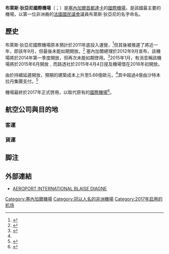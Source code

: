 {{noteTA
|1=zh-tw:達卡;zh-cn:达喀尔;zh-hk:達喀爾;
|2=zh-tw:狄亞尼;zh-cn:迪亚涅;zh-hk:迪亞涅;
}}
{{Infobox airport
| name                   = 布萊斯·狄亞尼國際機場
| nativename             = {{lang|fr|Aéroport International Blaise Diagne}}
| image                  = Aéroport international Blaise Diagne.jpg
| image-width            = 250
| IATA                   = DSS
| ICAO                   = GOBD
| type                   = [[民用航空|民用]]
| owner                  = 塞內加爾政府
| operator               = Summa-Limak
| city-served            = [[塞內加爾|塞內加爾]][[達喀爾|達卡]]
| location               = [[提斯區|提斯區]]
| hub                    = [[塞內加尔航空_(2016年成立)|塞內加尔航空]]、Transair
| elevation-f            = 289.59
| elevation-m            = 88.27
| coordinates            = {{coord|14|40|16|N|17|4|1|W|region:SN_type:airport|name=Blaise Diagne International Airport}}
| pushpin_map            = Senegal
| pushpin_label          = DSS
| pushpin_label_position = right
| pushpin_map_caption    = 在塞內加爾的位置
| website                = {{URL|dakaraeroport.com/}}
| metric-rwy             = y
| r1-number              = 01/19
| r1-length-m            = 3500
| r1-length-f            = 11483
| r1-surface             = [[柏油|柏油]]
| footnotes              = 
}}
'''布萊斯·狄亞尼國際機場'''（{{lang-fr|Aéroport International Blaise Diagne}}；{{Airport codes|DSS|GOBD}}）是[[塞內加爾|塞內加爾]][[首都|首都]][[達喀爾|達卡]]的[[國際機場|國際機場]]，是該國最主要的機場，以第一位非洲裔的[[法國|法國]][[國民議會_(法國)|國民議會]]議員布萊斯·狄亞尼的名字命名。

==歷史==
布萊斯·狄亞尼國際機場原本預計於2011年底投入運營，<ref>{{cite web | url = http://www.seneweb.com/news/Politique/l-rsquo-aeroport-blaise-diagne-sera-livre-en-fin-2011-ministre_n_38087.html | title = L’aéroport Blaise Diagne sera livré en fin 2011 (ministre) | publisher = Seneweb.com | language = fr | date = 2016年12月2日 | accessdate = 2016年12月3日 | archive-date = 2019年4月23日 | archive-url = https://web.archive.org/web/20190423162125/http://www.seneweb.com/news/Politique/l-rsquo-aeroport-blaise-diagne-sera-livre-en-fin-2011-ministre_n_38087.html | dead-url = no }}</ref>但其後被推遲了將近一年，即該年9月，但最後未能如期開放。<ref name="seneweb-51122">{{cite web | url = http://www.seneweb.com/news/Economie/l-rsquo-aeroport-international-blaise-diagne-operationnel-au-second-semestre-de-2012-ministre_n_51122.html | title = L’Aeroport International Blaise Diagne opérationnel au second semestre de 2012 (ministre) | work = APS | publisher = Seneweb.com | language = fr | date = 2011年9月19日 | accessdate = 2011年10月3日 | archive-date = 2011年10月24日 | archive-url = https://web.archive.org/web/20111024040650/http://www.seneweb.com/news/Economie/l-rsquo-aeroport-international-blaise-diagne-operationnel-au-second-semestre-de-2012-ministre_n_51122.html | dead-url = no }}</ref> 塞內加爾總理{{link-en|阿卜杜勒·姆巴耶|Abdoul Mbaye}}於2012年9月宣布，該機場將於2014年第一季度開放，但再次未能如期啓用。<ref>{{cite web | url = http://www.panapress.com/Senegal-s-second-international-airport-ready-in-2014--12-842324-28-lang2-index.html | title = Senegal's second international airport ready in 2014 | publisher = Panapress | date = 2012年9月11日 | accessdate = 2012年10月11日 | archive-date = 2019年2月3日 | archive-url = https://web.archive.org/web/20190203085716/http://www.panapress.com/Senegal-s-second-international-airport-ready-in-2014--12-842324-28-lang2-index.html | dead-url = no }}</ref>2015年1月，有消息稱該機場將於2015年6月開放﹐而路透社於2015年4月4日提及機場借在2016年初開放。

由於持續延遲開放，預期的建築成本上升至5.66億歐元，<ref name="seneweb-51122"/>其中超過4億由沙特本拉丹集團支付。<ref>{{cite web | url = http://www.seneweb.com/news/Economie/senegal-saudi-bin-laden-sur-le-tarmac-de-l-rsquo-aeroport-blaise-diagne_n_51127.html | title = Sénégal : Saudi Bin Laden sur le tarmac de l’aéroport Blaise Diagne | first = Ismael | last = Aidara | work = Seneweb.com | language = fr | date = 2011年9月19日 | accessdate = 2011年10月3日 | archive-date = 2016年3月3日 | archive-url = https://web.archive.org/web/20160303214405/http://www.seneweb.com/news/Economie/senegal-saudi-bin-laden-sur-le-tarmac-de-l-rsquo-aeroport-blaise-diagne_n_51127.html | dead-url = yes }}</ref>

機場最終於2017年正式啓用，以取代原有的[[达喀尔-约夫-利奥波德·塞达尔·桑戈尔国际机场|國際機場]]<ref>{{Cite web |url=http://www.trt.net.tr/japanese/toruko/2017/06/23/chang-nian-wan-cheng-gadai-tareteitasenegarunoxin-kong-gang-wotorukoqi-ye-gawan-cheng-758158 |title=Senegal opens new $600m airport built over 10 years |accessdate=2020-08-20 |archive-date=2018-01-07 |archive-url=https://web.archive.org/web/20180107061120/http://www.trt.net.tr/japanese/toruko/2017/06/23/chang-nian-wan-cheng-gadai-tareteitasenegarunoxin-kong-gang-wotorukoqi-ye-gawan-cheng-758158 |dead-url=no }}</ref>。

==航空公司與目的地==
=== 客運 ===
{{Airport-dest-list
|{{flagicon|SEN}}[[塞內加尔航空_(2016年成立)|塞內加爾航空]]|'''非洲'''：[[阿比让费利克斯·乌弗埃-博瓦尼国际机场|阿比让]]、[[纳姆迪·阿齐基韦国际机场|阿布賈]]、[[科托卡國際機場|科托卡]]、[[巴馬科國際機場|巴馬科]]、[[班珠爾國際機場|班珠爾]]、{{link-en|Osvaldo Vieira International Airport|奧斯瓦爾多－維艾拉機場|比绍}}、[[卡普斯基靈機場|卡普斯基靈]]、[[穆罕默德五世国际机场|卡薩布蘭卡]]、[[柯那克里國際機場|柯那克里]]、[[柯多努國際機場|柯多努]]、[[隆吉國際機場|自由城]]、[[穆爾塔拉·穆罕默德國際機場|拉各斯]]、[[迪奥里·哈马尼国际机场|尼亞美]]、[[努瓦克肖特諾克少國際機場|努瓦克肖特]]、[[瓦加杜古國際機場|瓦加杜古]]、[[納爾遜·曼德拉國際機場|培亞]]、[[濟金紹爾機場|濟金紹爾]]<br>'''歐洲'''：[[何塞普·塔拉德利亚斯巴塞罗那-埃尔普拉特机场|巴塞罗那]]、[[馬賽普羅旺斯機場|馬賽]]、[[米蘭-馬爾彭薩機場|米蘭]]、[[巴黎夏尔·戴高乐机场|巴黎-戴高樂]]<br>'''北美洲'''：[[約翰·甘迺迪國際機場|紐約-甘迺迪]]、[[华盛顿杜勒斯国际机场|華盛頓]]
|{{flagicon|BFA}}[[布基納航空|布基納航空]]|[[巴馬科國際機場|巴馬科]]、[[瓦加杜古國際機場|瓦加杜古]]
|{{flagicon|NGA}}[[阿瑞克航空|阿瑞克航空]]|[[科托卡國際機場|科托卡]]、[[巴馬科國際機場|巴馬科]]、[[穆爾塔拉·穆罕默德國際機場|拉各斯]]
|{{flagicon|CIV}}[[科特迪瓦航空|科特迪瓦航空]]|[[阿比让费利克斯·乌弗埃-博瓦尼国际机场|阿比让]]、[[巴馬科國際機場|巴馬科]]、[[柯那克里國際機場|柯那克里]]
|{{flagicon|TOG}}{{link-en|ASKY航空|ASKY Airlines}}|[[阿比让费利克斯·乌弗埃-博瓦尼国际机场|阿比让]]、{{link-en|Osvaldo Vieira International Airport|奧斯瓦爾多－維艾拉機場|比绍}}、[[纳辛贝·埃亚德马国际机场|洛美]]、[[納爾遜·曼德拉國際機場|培亞]]
|{{flagicon|CPV}}[[佛得角航空|佛得角航空]]|[[阿米尔卡·加布拉尔国际机场|薩爾]]
|{{flagicon|CMR}}[[喀麥隆航空_(2006年)|喀麥隆]]|[[阿比让费利克斯·乌弗埃-博瓦尼国际机场|阿比让]]、[[杜阿拉國際機場|杜阿拉]]
|{{flagicon|GNQ}}[[木棉洲際航空|木棉洲際航空]]|[[柯多努國際機場|柯多努]]、[[馬拉博機場|馬拉博]]
|{{flagicon|ALG}}[[阿爾及利亞航空|阿爾及利亞航空]]|[[阿尔及尔胡阿里·布迈丁机场|阿爾及爾]]
|{{flagicon|TUN}}[[突尼斯航空|突尼斯航空]]|[[突尼斯-迦太基国际机场|突尼斯城]]、[[柯那克里國際機場|柯那克里]]
|{{flagicon|MRT}}[[毛里塔尼亞航空|毛里塔尼亞航空]]|[[阿比让费利克斯·乌弗埃-博瓦尼国际机场|阿比让]]、[[巴馬科國際機場|巴馬科]]、[[隆吉國際機場|自由城]]、[[努瓦克肖特諾克少國際機場|努瓦克肖特]]
|{{flagicon|ETH}}[[埃塞俄比亞航空|埃塞俄比亞航空]]|[[亚的斯亚贝巴博莱国际机场|亞的斯亞貝巴]]、[[巴馬科國際機場|巴馬科]]
|{{flagicon|KEN}}[[肯亞航空|肯亞航空]]|[[阿比让费利克斯·乌弗埃-博瓦尼国际机场|阿比让]]、[[巴馬科國際機場|巴馬科]]、[[喬莫·肯雅塔國際機場|奈羅比]]
|{{flagicon|MAR}}[[摩洛哥皇家航空|摩洛哥皇家航空]]|[[穆罕默德五世国际机场|卡薩布蘭卡]]
|{{flagicon|FRA}}[[法國航空|法國航空]]|[[巴黎夏尔·戴高乐机场|巴黎-戴高樂]]
|{{flagicon|FRA}}[[法國泛航航空|法國泛航航空]]|'''季節性'''：{{link-en|南特亞特蘭提科機場|Nantes Atlantique Airport|南特}}
|{{flagicon|NLD}}[[荷蘭途易航空|荷蘭途易航空]]|'''季節性'''：[[阿姆斯特丹史基浦機場|阿姆斯特丹]]
|{{flagicon|BEL}}[[布魯塞爾航空|布魯塞爾航空]]|[[巴馬科國際機場|巴馬科]]、[[布魯塞爾機場|布魯塞爾]]
|{{flagicon|ESP}}[[西班牙國家航空|西班牙國家航空]]|[[阿道弗·苏亚雷斯马德里-巴拉哈斯机场|马德里]]
|{{flagicon|ESP}} {{link-en|加那利航空|Binter Canarias}}|[[大加那利機場|大加那利]]
|{{flagicon|ESP}}[[伏林航空|伏林航空]]|[[何塞普·塔拉德利亚斯巴塞罗那-埃尔普拉特机场|巴塞罗那]]、[[特內里費北部機場|特內里費-北部]]
|{{flagicon|POR}}[[TAP葡萄牙航空|TAP葡萄牙航空]]|[[里斯本机场|里斯本]]
|{{flagicon|ITA}}[[勒奧斯航空|尼奧斯航空]]|'''季節性'''：[[米蘭-馬爾彭薩機場|米蘭]]
|{{flagicon|TUR}}[[土耳其航空|土耳其航空]]|[[伊斯坦堡國際機場|伊斯坦堡]]
|{{flagicon|UAE}}[[阿联酋航空|阿联酋航空]]|[[杜拜國際機場|杜拜]]
|{{flagicon|USA}}[[達美航空|達美航空]]|[[約翰·甘迺迪國際機場|紐約-甘迺迪]]
}}

=== 貨運 ===
{{Airport-dest-list
|[[漢莎航空|漢莎航空貨運]]|[[聖保羅國際機場|聖保羅-瓜魯柳斯]]、坎皮納斯
|[[卡利塔航空|卡利塔航空]]|聖保羅-瓜魯柳斯
|[[阿联酋货运航空|-{阿}-聯貨運航空]]|佩特羅利納
}}

==脚注==
{{reflist}}

== 外部連結 ==
* [http://www.dakaraeroport.com/ AEROPORT INTERNATIONAL BLAISE DIAGNE] {{Wayback|url=http://www.dakaraeroport.com/ |date=20171019091952 }}

{{DEFAULTSORT:Blaise Diagne}}
[[Category:塞內加爾機場|Category:塞內加爾機場]]
[[Category:冠以人名的非洲機場|Category:冠以人名的非洲機場]]
[[Category:2017年启用的机场|Category:2017年启用的机场]]